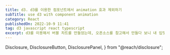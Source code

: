 ```yaml
---
title: d3. d3를 이용한 컴포넌트에서 animation 효과 제외하기
subTitle: use d3 with component animation
category: React
publishedOn: 2022-10-9 11:41
tag: d3 javascript react typescript
excerpt: d3를 이용해서 버블 차트를 만들었는데, 오픈소스를 참고해서 만들다 보니 내 입맛에 딱 맞는 것이 아니라 열심히 다시 맞추어 개발하는 과정에서, 원래 들어가 있는 애니메이션이 toomuch 라서 애니메이션을 없앨 수 없을까 했다. 그래서 찾은 방법이 아래의 방법이다. 의외로 간단했다. 코드 한 줄이면 애니메이션 기능을 완전히 없앤 채로 화면에 고정해서 넣을 수 있었다.
---
```



  Disclosure,
  DisclosureButton,
  DisclosurePanel,
} from "@reach/disclosure";

<Meta title="d3. svg 위에 hover시 div로 툴팁 만들어 넣기" />

<Title
  title={"d3. d3를 이용한 컴포넌트에서 animation 효과 제외하기"}
  subTitle={"use d3 with component animation"}
  date={"2022-10-9 11:41"}
/>
#### **Problem**:

d3를 이용해서 버블 차트를 만들었는데, 오픈소스를 참고해서 만들다 보니 내 입맛에 딱 맞는 것이 아니라 열심히 다시 맞추어 개발하는 과정에서, 원래 들어가 있는 애니메이션이 toomuch 라서 애니메이션을 없앨 수 없을까 했다. 그래서 찾은 방법이 아래의 방법이다. 의외로 간단했다. 코드 한 줄이면 애니메이션 기능을 완전히 없앤 채로 화면에 고정해서 넣을 수 있었다.

#### **Solve:**

일단 버블 차트를 시뮬레이트 하는 함수 안에서 강제로 포지션을 줘서 움직이게 하는 부분을 제외하고 (먼저 지우고) 아래와 같이 tick() 메소드를 사용하면 동작을 멈추는 것을 볼 수 있었다.

```
 this.simulation = d3
            .forceSimulation()
            .nodes(data as SimulationNodeDatum[])
            .force('x', d3.forceX().strength(0.2))
            .force('y', d3.forceY().strength(0.2))
            .force(
                'collide',
                d3.forceCollide((d: SimulationNodeDatum) => {
                    return this.radiusScale((d as BubbleChartTypes.ForceData).size) + 2
                })
            )
            .on('tick', () => {
                this.setState({ data })
            })
            .tick(300)  //this line
```

**참고글**

[How to disable animation in a force-directed graph?](https://stackoverflow.com/questions/47510853/how-to-disable-animation-in-a-force-directed-graph)

